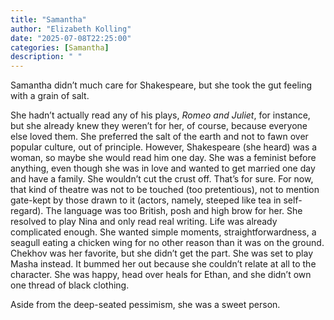 ```yaml
---
title: "Samantha"
author: "Elizabeth Kolling"
date: "2025-07-08T22:25:00"
categories: [Samantha]
description: " "
---
```


Samantha didn’t much care for Shakespeare, but she took the gut feeling with a grain of salt.

She hadn’t actually read any of his plays, *Romeo and Juliet*, for instance, but she already knew they weren’t for her, of course, because everyone else loved them. She preferred the salt of the earth and not to fawn over popular culture, out of principle. However, Shakespeare (she heard) was a woman, so maybe she would read him one day. She was a feminist before anything, even though she was in love and wanted to get married one day and have a family. She wouldn’t cut the crust off. That’s for sure. For now, that kind of theatre was not to be touched (too pretentious), not to mention gate-kept by those drawn to it (actors, namely, steeped like tea in self-regard). The language was too British, posh and high brow for her. She resolved to play Nina and only read real writing. Life was already complicated enough. She wanted simple moments, straightforwardness, a seagull eating a chicken wing for no other reason than it was on the ground. Chekhov was her favorite, but she didn’t get the part. She was set to play Masha instead. It bummed her out because she couldn’t relate at all to the character. She was happy, head over heals for Ethan, and she didn’t own one thread of black clothing. 

Aside from the deep-seated pessimism, she was a sweet person.
